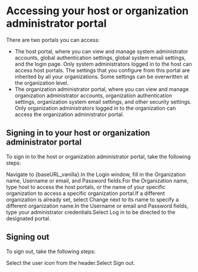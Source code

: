 ﻿# Accessing your host or organization administrator portal

There are two portals you can access:

* The host portal, where you can view and manage system administrator accounts, global authentication settings, global system email settings, and the login page. Only system administrators logged in to the host can access host portals. The settings that you configure from this portal are inherited by all your organizations. Some settings can be overwritten at the organization level.
* The organization administrator portal, where you can view and manage organization administrator accounts, organization authentication settings, organization system email settings, and other security settings. Only organization administrators logged in to the organization can access the organization administrator portal.

## Signing in to your host or organization administrator portal

To sign in to the host or organization administrator portal, take the following steps:

Navigate to {baseURL_vanilla}.In the Login window, fill in the Organization name, Username or email, and Password fields.For the Organization name, type host to access the host portals, or the name of your specific organization to access a specific organization portal.If a different organization is already set, select Change next to its name to specify a different organization name.In the Username or email and Password fields, type your administrator credentials.Select Log in to be directed to the designated portal.


## Signing out

To sign out, take the following steps:

Select the user icon from the header.Select Sign out.

